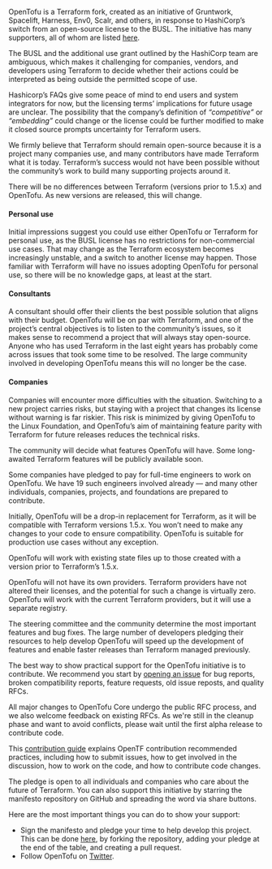 <AccordionItem summary="What is OpenTofu?" open highlight>

OpenTofu is a Terraform fork, created as an initiative of Gruntwork, Spacelift, Harness, Env0, Scalr, and others, in response to HashiCorp’s switch from an open-source license to the BUSL. The initiative has many supporters, all of whom are listed [here](/supporters).

</AccordionItem>

<AccordionItem summary="Why was OpenTofu created?" highlight>

The BUSL and the additional use grant outlined by the HashiCorp team are ambiguous, which makes it challenging for companies, vendors, and developers using Terraform to decide whether their actions could be interpreted as being outside the permitted scope of use.

Hashicorp’s FAQs give some peace of mind to end users and system integrators for now, but the licensing terms’ implications for future usage are unclear. The possibility that the company’s definition of _“competitive”_ or _“embedding”_ could change or the license could be further modified to make it closed source prompts uncertainty for Terraform users.

We firmly believe that Terraform should remain open-source because it is a project many companies use, and many contributors have made Terraform what it is today. Terraform’s success would not have been possible without the community’s work to build many supporting projects around it.

</AccordionItem>

<AccordionItem summary="What are the differences between OpenTofu and Terraform?" highlight>

There will be no differences between Terraform (versions prior to 1.5.x) and OpenTofu. As new versions are released, this will change.

</AccordionItem>

<AccordionItem summary="Why should you use OpenTofu instead of Terraform?" highlight>

#### Personal use

Initial impressions suggest you could use either OpenTofu or Terraform for personal use, as the BUSL license has no restrictions for non-commercial use cases. That may change as the Terraform ecosystem becomes increasingly unstable, and a switch to another license may happen. Those familiar with Terraform will have no issues adopting OpenTofu for personal use, so there will be no knowledge gaps, at least at the start.

#### Consultants

A consultant should offer their clients the best possible solution that aligns with their budget. OpenTofu will be on par with Terraform, and one of the project’s central objectives is to listen to the community’s issues, so it makes sense to recommend a project that will always stay open-source. Anyone who has used Terraform in the last eight years has probably come across issues that took some time to be resolved. The large community involved in developing OpenTofu means this will no longer be the case.

#### Companies

Companies will encounter more difficulties with the situation. Switching to a new project carries risks, but staying with a project that changes its license without warning is far riskier. This risk is minimized by giving OpenTofu to the Linux Foundation, and OpenTofu’s aim of maintaining feature parity with Terraform for future releases reduces the technical risks.

</AccordionItem>

<AccordionItem summary="Will OpenTofu be compatible with future Terraform releases?" highlight>

The community will decide what features OpenTofu will have. Some long-awaited Terraform features will be publicly available soon.

Some companies have pledged to pay for full-time engineers to work on OpenTofu. We have 19 such engineers involved already — and many other individuals, companies, projects, and foundations are prepared to contribute.

</AccordionItem>

<AccordionItem summary="Can I use OpenTofu as a drop-in replacement for Terraform?  Is OpenTofu suitable for production use?" highlight>

Initially, OpenTofu will be a drop-in replacement for Terraform, as it will be compatible with Terraform versions 1.5.x. You won’t need to make any changes to your code to ensure compatibility.
OpenTofu is suitable for production use cases without any exception.

</AccordionItem>

<AccordionItem summary="Will OpenTofu work with my existing state file?">

OpenTofu will work with existing state files up to those created with a version prior to Terraform’s 1.5.x.

</AccordionItem>

<AccordionItem summary="Does OpenTofu work with all the providers Terraform works with?">

OpenTofu will not have its own providers. Terraform providers have not altered their licenses, and the potential for such a change is virtually zero. OpenTofu will work with the current Terraform providers, but it will use a separate registry.

</AccordionItem>

<AccordionItem summary="How are new features, bug fixes, and other development decisions made in OpenTofu?">

The steering committee and the community determine the most important features and bug fixes. The large number of developers pledging their resources to help develop OpenTofu will speed up the development of features and enable faster releases than Terraform managed previously.

</AccordionItem>

<AccordionItem summary="How can I contribute to OpenTofu?">

The best way to show practical support for the OpenTofu initiative is to contribute. We recommend you start by [opening an issue](https://github.com/opentofu/opentofu/blob/main/CONTRIBUTING.md) for bug reports, broken compatibility reports, feature requests, old issue reposts, and quality RFCs.

All major changes to OpenTofu Core undergo the public RFC process, and we also welcome feedback on existing RFCs. As we're still in the cleanup phase and want to avoid conflicts, please wait until the first alpha release to contribute code.

This [contribution guide](https://github.com/opentofu/opentofu/blob/main/CONTRIBUTING.md) explains OpenTF contribution recommended practices, including how to submit issues, how to get involved in the discussion, how to work on the code, and how to contribute code changes.

</AccordionItem>

<AccordionItem summary="How can I pledge support?">

The pledge is open to all individuals and companies who care about the future of Terraform. You can also support this initiative by starring the manifesto repository on GitHub and spreading the word via share buttons.

Here are the most important things you can do to show your support:

- Sign the manifesto and pledge your time to help develop this project. This can be done [here](https://github.com/opentofu/manifesto), by forking the repository, adding your pledge at the end of the table, and creating a pull request.
- Follow OpenTofu on [Twitter](https://twitter.com/opentofuorg).

</AccordionItem>
